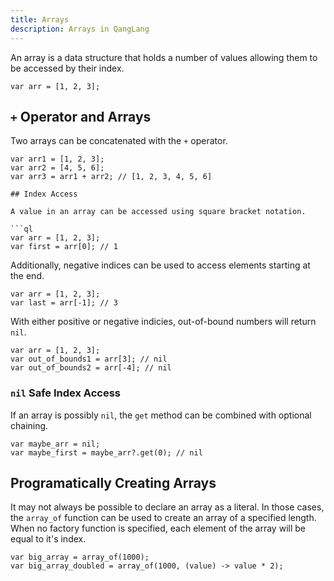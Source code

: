 ---
title: Arrays
description: Arrays in QangLang
---

An array is a data structure that holds a number of values allowing them to be accessed by their index.

```ql
var arr = [1, 2, 3];
```

## `+` Operator and Arrays

Two arrays can be concatenated with the `+` operator.

````ql
var arr1 = [1, 2, 3];
var arr2 = [4, 5, 6];
var arr3 = arr1 + arr2; // [1, 2, 3, 4, 5, 6]

## Index Access

A value in an array can be accessed using square bracket notation.

```ql
var arr = [1, 2, 3];
var first = arr[0]; // 1
````

Additionally, negative indices can be used to access elements starting at the end.

```ql
var arr = [1, 2, 3];
var last = arr[-1]; // 3
```

With either positive or negative indicies, out-of-bound numbers will return `nil`.

```ql
var arr = [1, 2, 3];
var out_of_bounds1 = arr[3]; // nil
var out_of_bounds2 = arr[-4]; // nil
```

### `nil` Safe Index Access

If an array is possibly `nil`, the `get` method can be combined with optional chaining.

```ql
var maybe_arr = nil;
var maybe_first = maybe_arr?.get(0); // nil
```

## Programatically Creating Arrays

It may not always be possible to declare an array as a literal. In those cases, the `array_of` function can be used to create an array of a specified length. When no factory function is specified, each element of the array will be equal to it's index.

```ql
var big_array = array_of(1000);
var big_array_doubled = array_of(1000, (value) -> value * 2);
```

